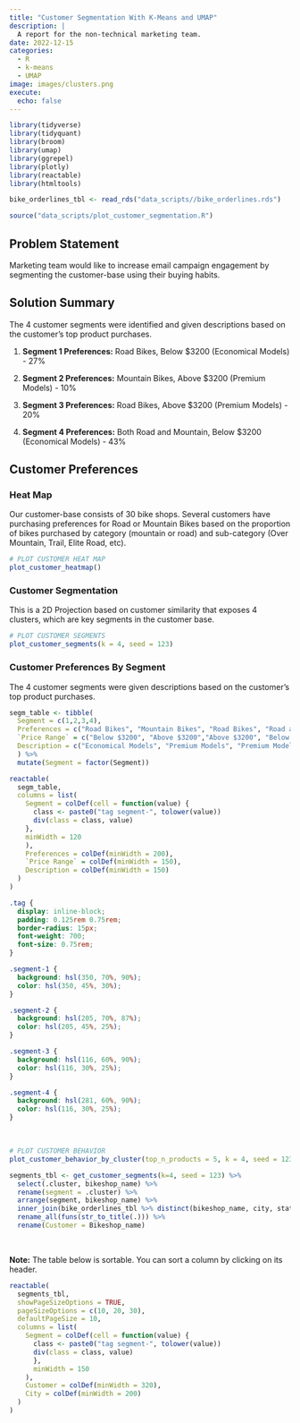 ```yaml
---
title: "Customer Segmentation With K-Means and UMAP"
description: |
  A report for the non-technical marketing team.
date: 2022-12-15
categories:
  - R
  - k-means
  - UMAP
image: images/clusters.png
execute: 
  echo: false
---
```


```r
library(tidyverse)
library(tidyquant)
library(broom)
library(umap)
library(ggrepel)
library(plotly)
library(reactable)
library(htmltools)
```

```r
bike_orderlines_tbl <- read_rds("data_scripts//bike_orderlines.rds")

source("data_scripts/plot_customer_segmentation.R")
```

## Problem Statement

Marketing team would like to increase email campaign engagement by segmenting the customer-base using their buying habits.

## Solution Summary

The 4 customer segments were identified and given descriptions based on the customer's top product purchases.

1.  **Segment 1 Preferences:** Road Bikes, Below \$3200 (Economical Models) - 27%

2.  **Segment 2 Preferences:** Mountain Bikes, Above \$3200 (Premium Models) - 10%

3.  **Segment 3 Preferences:** Road Bikes, Above \$3200 (Premium Models) - 20%

4.  **Segment 4 Preferences:** Both Road and Mountain, Below \$3200 (Economical Models) - 43%

## Customer Preferences

### Heat Map

Our customer-base consists of 30 bike shops. Several customers have purchasing preferences for Road or Mountain Bikes based on the proportion of bikes purchased by category (mountain or road) and sub-category (Over Mountain, Trail, Elite Road, etc).

```r
# PLOT CUSTOMER HEAT MAP
plot_customer_heatmap()
```

### Customer Segmentation

This is a 2D Projection based on customer similarity that exposes 4 clusters, which are key segments in the customer base.

```r
# PLOT CUSTOMER SEGMENTS
plot_customer_segments(k = 4, seed = 123)
```

### Customer Preferences By Segment

The 4 customer segments were given descriptions based on the customer's top product purchases.

```r
segm_table <- tibble(
  Segment = c(1,2,3,4), 
  Preferences = c("Road Bikes", "Mountain Bikes", "Road Bikes", "Road and Mountain Bikes"),
  `Price Range` = c("Below $3200", "Above $3200","Above $3200", "Below $3200"), 
  Description = c("Economical Models", "Premium Models", "Premium Models", "Economical Models")
  ) %>% 
  mutate(Segment = factor(Segment))

reactable(
  segm_table,
  columns = list(
    Segment = colDef(cell = function(value) {
      class <- paste0("tag segment-", tolower(value))
      div(class = class, value)
    },
    minWidth = 120
    ),
    Preferences = colDef(minWidth = 200),
    `Price Range` = colDef(minWidth = 150),
    Description = colDef(minWidth = 150)
  )
)
```

```css
.tag {
  display: inline-block;
  padding: 0.125rem 0.75rem;
  border-radius: 15px;
  font-weight: 700;
  font-size: 0.75rem;
}

.segment-1 {
  background: hsl(350, 70%, 90%);
  color: hsl(350, 45%, 30%);
}

.segment-2 {
  background: hsl(205, 70%, 87%);
  color: hsl(205, 45%, 25%);
}

.segment-3 {
  background: hsl(116, 60%, 90%);
  color: hsl(116, 30%, 25%);
}

.segment-4 {
  background: hsl(281, 60%, 90%);
  color: hsl(116, 30%, 25%);
}
```

<br/>

```r
# PLOT CUSTOMER BEHAVIOR
plot_customer_behavior_by_cluster(top_n_products = 5, k = 4, seed = 123)
```

```r
segments_tbl <- get_customer_segments(k=4, seed = 123) %>% 
  select(.cluster, bikeshop_name) %>% 
  rename(segment = .cluster) %>% 
  arrange(segment, bikeshop_name) %>% 
  inner_join(bike_orderlines_tbl %>% distinct(bikeshop_name, city, state)) %>% 
  rename_all(funs(str_to_title(.))) %>% 
  rename(Customer = Bikeshop_name) 
```

<br/>

**Note:** The table below is sortable. You can sort a column by clicking on its header.

```r
reactable(
  segments_tbl,
  showPageSizeOptions = TRUE,
  pageSizeOptions = c(10, 20, 30),
  defaultPageSize = 10,
  columns = list(
    Segment = colDef(cell = function(value) {
      class <- paste0("tag segment-", tolower(value))
      div(class = class, value)
      },
      minWidth = 150
    ),
    Customer = colDef(minWidth = 320),
    City = colDef(minWidth = 200)
  )
)
```
